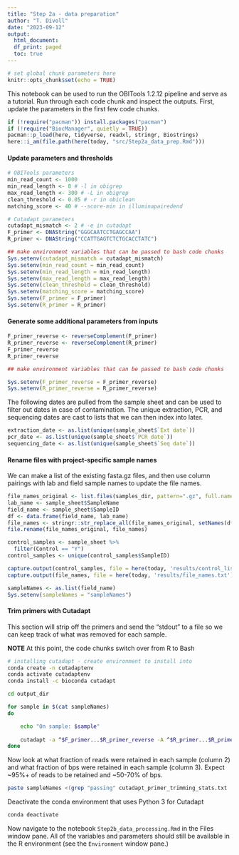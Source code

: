 ```yaml
---
title: "Step 2a - data preparation"
author: "T. Divoll"
date: "2023-09-12"
output: 
  html_document:
  df_print: paged
  toc: true
---
```


```r
# set global chunk parameters here
knitr::opts_chunk$set(echo = TRUE)
```

This notebook can be used to run the OBITools 1.2.12 pipeline and serve as a tutorial. Run through each code chunk and inspect the outputs. First, update the parameters in the first few code chunks.

```r
if (!require("pacman")) install.packages("pacman")
if (!require("BiocManager", quietly = TRUE))
pacman::p_load(here, tidyverse, readxl, stringr, Biostrings)
here::i_am(file.path(here(today, "src/Step2a_data_prep.Rmd")))
```

#### Update parameters and thresholds

```r
# OBITools parameters
min_read_count <- 1000
min_read_length <- 8 # -l in obigrep
max_read_length <- 300 # -L in obigrep
clean_threshold <- 0.05 # -r in obiclean
matching_score <- 40 # --score-min in illuminapairedend

# Cutadapt parameters
cutadapt_mismatch <- 2 # -e in cutadapt
F_primer <- DNAString("GGGCAATCCTGAGCCAA")
R_primer <- DNAString("CCATTGAGTCTCTGCACCTATC")

## make environment variables that can be passed to bash code chunks
Sys.setenv(cutadapt_mismatch = cutadapt_mismatch)
Sys.setenv(min_read_count = min_read_count)
Sys.setenv(min_read_length = min_read_length)
Sys.setenv(max_read_length = max_read_length)
Sys.setenv(clean_threshold = clean_threshold)
Sys.setenv(matching_score = matching_score)
Sys.setenv(F_primer = F_primer)
Sys.setenv(R_primer = R_primer)
```

#### Generate some additional parameters from inputs

```r
F_primer_reverse <- reverseComplement(F_primer)
R_primer_reverse <- reverseComplement(R_primer)
F_primer_reverse 
R_primer_reverse

## make environment variables that can be passed to bash code chunks

Sys.setenv(F_primer_reverse = F_primer_reverse)
Sys.setenv(R_primer_reverse = R_primer_reverse)
```

The following dates are pulled from the sample sheet and can be used to filter out dates in case of contamination. The unique extraction, PCR, and sequencing dates are cast to lists that we can then index into later.

```r
extraction_date <- as.list(unique(sample_sheet$`Ext date`))
pcr_date <- as.list(unique(sample_sheet$`PCR date`))
sequencing_date <- as.list(unique(sample_sheet$`Seq date`))
```

#### Rename files with project-specific sample names

We can make a list of the existing fasta.gz files, and then use column pairings with lab and field sample names to update the file names.

```r
file_names_original <- list.files(samples_dir, pattern=".gz", full.names = T) 
lab_name <- sample_sheet$SampleName
field_name <- sample_sheet$SampleID
df <- data.frame(field_name, lab_name)
file_names <- stringr::str_replace_all(file_names_original, setNames(df$field_name, df$lab_name))
file.rename(file_names_original, file_names)
```

```r
control_samples <- sample_sheet %>% 
  filter(Control == "Y")
control_samples <- unique(control_samples$SampleID)
```


```r
capture.output(control_samples, file = here(today, 'results/control_list.txt'))
capture.output(file_names, file = here(today, 'results/file_names.txt'))
```


```r
sampleNames <- as.list(field_name)
Sys.setenv(sampleNames = "sampleNames")
```

#### Trim primers with Cutadapt

This section will strip off the primers and send the "stdout" to a file so we can keep track of what was removed for each sample.

**NOTE** At this point, the code chunks switch over from R to Bash

```bash
# installing cutadapt - create environment to install into
conda create -n cutadaptenv
conda activate cutadaptenv
conda install -c bioconda cutadapt
```

```bash
cd output_dir

for sample in $(cat sampleNames)
do

    echo "On sample: $sample"
  
    cutadapt -a ^$F_primer...$R_primer_reverse -A ^$R_primer...$R_primer_reverse --no-indels -e $cutadapt_mismatch --discard-untrimmed -o ${sample}_S[0-9]+_L001_R1_001_trimmed.fastq.gz -p ${sample}_S[0-9]+_L001_R2_001_trimmed.fastq.gz ${sample}_S[0-9]+_L001_R1_001.fastq.gz ${sample}_S[0-9]+_L001_R2_001.fastq.gz >> cutadapt_primer_trimming_stats.txt 2>&1
done
```

Now look at what fraction of reads were retained in each sample (column 2) and what fraction of bps were retained in each sample (column 3). Expect \~95%+ of reads to be retained and \~50-70% of bps.

```bash
paste sampleNames <(grep "passing" cutadapt_primer_trimming_stats.txt | cut -f3 -d "(" | tr -d ")") <(grep "filtered" cutadapt_primer_trimming_stats.txt | cut -f3 -d "(" | tr -d ")")
```

Deactivate the conda environment that uses Python 3 for Cutadapt

```bash
conda deactivate
```

Now navigate to the notebook `Step2b_data_processing.Rmd` in the Files window pane. All of the variables and parameters should still be available in the R environment (see the `Environment` window pane.)
